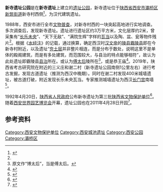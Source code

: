 {{文物保护单位
| 级别 = 省级
| 省区市 = 陕西省
| 名称 = 新寺遗址
| 图片 = 
| 编号 = 
| 分类 = 古遗址<ref name="a1"/>
| 时代 = 西汉<ref name="a1"/>
| 所在 = [[西安市|西安市]][[灞桥区|灞桥区]]
| 登录 = 
}}
'''新寺遗址公园'''是在'''新寺遗址'''上建立的[[遗址公园|遗址公园]]，新寺遗址位于[[陕西省|陕西省]][[西安市|西安市]][[灞桥区|灞桥区]][[新筑街道|新筑街道]]新寺村西侧<ref name="a2">{{Cite web |url=http://news.cnwest.com/content/2010-11/22/content_3779594.htm |title=灞桥区新寺遗址被多人抢挖 土坑满地瓦当丢弃(图) |accessdate=2016-04-02 |author=编辑：刘青 |date=2010-11-22 |work= |publisher=西部网，来源：华商网-华商报 |language=Zh-hans }}{{Dead link|date=2019年11月 |bot=InternetArchiveBot |fix-attempted=yes }}</ref>，为汉代建筑遗址。

1988年，西安市进行全市[[文物普查|文物普查]]，对新寺村西的一块突起高地进行实地调查。多次调查后，发现新寺遗址。遗址进行遗址区约3万平方米，文化层厚约2米，曾采集有“[[长乐未央|长乐未央]]”、“天下无敌”、“满院生辉”字样的[[瓦当|瓦当]]以及陶、盆、瓮等物件残片<ref name="a2"/>。根据《[[水经注|水经注]]》的记载，通过换算，确定西汉时[[汉文帝|汉文帝]]的[[陵縣制|陵县]][[霸陵县|霸陵县]]即在今新寺村附近，以及遗址“[[夯土|夯土层]]并非整片相连，而是分布于数处，说明这里不是单体的殿阁建筑，而是有多处建筑，而范围较大，与县治的特点能够相符”，故认为此处遗址即霸陵县[[县治|县治]]所在。或认为[[傅太后|傅太后]]陵所在<ref>原文作“博太后”，当是傅太后。</ref>，或是恭王庙<ref>{{Cite web |url=http://sn.ifeng.com/wenhua/detail_2014_12/02/3230914_0.shtml |title=生态文明的辉煌时期：汉唐首都的门户 |accessdate=2016-04-02 |author= |date=2014-12-02 |work= |publisher=凤凰网 |language=Zh-hans |archive-date=2019-09-28 |archive-url=https://web.archive.org/web/20190928170026/http://sn.ifeng.com/wenhua/detail_2014_12/02/3230914_0.shtml |dead-url=no }}</ref>。2019年，陕西省考古研究院在附近的三义庄和谢二村（新寺遗址公园南侧1公里左右）进行考古发掘，发现古道遗址（推测为西汉中晚期）。同时在谢二村发现400米城墙遗址，被古道打破，附近发现长乐未央瓦当。专家推测城墙遗址为西汉[[长门宫|长门宫]]南墙<ref>{{Cite web |url=http://www.bjnews.com.cn/news/2019/12/16/662659.html?from=groupmessage&isappinstalled=0 |title=西安发现古城墙遗址，疑似汉长门宫建筑 |accessdate=2020-12-03 |author=记者：康佳 |date=2019-12-16 |work=编辑：白馗，校对：柳宝庆 |publisher=新京报网站 |language=Zh-hans |archive-date=2020-12-05 |archive-url=https://web.archive.org/web/20201205135417/http://www.bjnews.com.cn/news/2019/12/16/662659.html?from=groupmessage&isappinstalled=0 |dead-url=no }}</ref>。

1992年4月20日，[[陕西省人民政府|陕西省人民政府]]公布新寺遗址为第三批[[陕西省文物保护单位|陕西省文物保护单位]]<ref name="a1">{{Cite web |url=http://www.shxkgy.cn/contents/18/420.html |title=陕西省重点文物保护单位名单 |accessdate=2016-04-02 |author= |date=2013-01-17 |work= |publisher=陕西省考古研究院网站 |language=Zh-hans |archive-date=2019-09-29 |archive-url=https://web.archive.org/web/20190929120136/http://www.shxkgy.cn/contents/18/420.html |dead-url=no }}</ref>。随着[[西安世界园艺博览会|西安世界园艺博览会]]开幕，遗址公园也在2011年4月28日开园<ref>{{Cite web |url=http://epaper.xiancn.com/xarb/html/2011-04/28/content_29260.htm |title=献礼2011世界园艺博览会 西安国际内陆港新寺遗址公园精彩开园 |accessdate=2016-04-02 |author= |date=2011-04-28 |work= |publisher=陕西日报社数字报刊 |language=Zh-hans |archive-date=2019-10-04 |archive-url=https://web.archive.org/web/20191004063147/http://epaper.xiancn.com/xarb/html/2011-04/28/content_29260.htm |dead-url=no }}</ref>。

== 参考资料 ==
{{Reflist|2}}

{{DEFAULTSORT:X}}
[[Category:西安文物保护单位|Category:西安文物保护单位]]
[[Category:西安城池遗址|Category:西安城池遗址]]
[[Category:西安公园|Category:西安公园]]
[[Category:灞桥区|Category:灞桥区]]